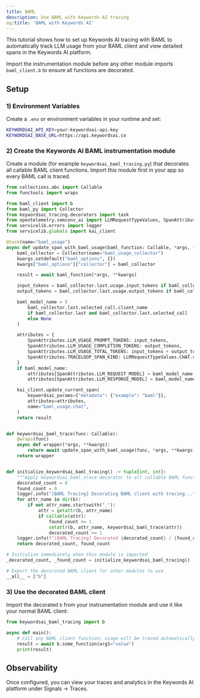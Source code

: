 ```yaml
---
title: BAML
description: Use BAML with Keywords AI tracing
og:title: 'BAML with Keywords AI'
---
```


This tutorial shows how to set up Keywords AI tracing with BAML to automatically track LLM usage from your BAML client and view detailed spans in the Keywords AI platform.

<Note>Import the instrumentation module before any other module imports <code>baml_client.b</code> to ensure all functions are decorated.</Note>

## Setup

### 1) Environment Variables
Create a `.env` or environment variables in your runtime and set:

```bash .env
KEYWORDSAI_API_KEY=your-keywordsai-api-key
KEYWORDSAI_BASE_URL=https://api.keywordsai.co
```

### 2) Create the Keywords AI BAML instrumentation module
Create a module (for example `keywordsai_baml_tracing.py`) that decorates all callable BAML client functions. Import this module first in your app so every BAML call is traced.

```python keywordsai_baml_tracing.py
from collections.abc import Callable
from functools import wraps

from baml_client import b
from baml_py import Collector
from keywordsai_tracing.decorators import task
from opentelemetry.semconv_ai import LLMRequestTypeValues, SpanAttributes
from servicelib.errors import logger
from servicelib.globals import kai_client

@task(name="baml_usage")
async def update_span_with_baml_usage(baml_function: Callable, *args, **kwargs):
    baml_collector = Collector(name="baml_usage_collector")
    kwargs.setdefault("baml_options", {})
    kwargs["baml_options"]["collector"] = baml_collector

    result = await baml_function(*args, **kwargs)

    input_tokens = baml_collector.last.usage.input_tokens if baml_collector.last and baml_collector.last.usage.input_tokens else 0
    output_tokens = baml_collector.last.usage.output_tokens if baml_collector.last and baml_collector.last.usage.output_tokens else 0

    baml_model_name = (
        baml_collector.last.selected_call.client_name
        if baml_collector.last and baml_collector.last.selected_call
        else None
    )

    attributes = {
        SpanAttributes.LLM_USAGE_PROMPT_TOKENS: input_tokens,
        SpanAttributes.LLM_USAGE_COMPLETION_TOKENS: output_tokens,
        SpanAttributes.LLM_USAGE_TOTAL_TOKENS: input_tokens + output_tokens,
        SpanAttributes.TRACELOOP_SPAN_KIND: LLMRequestTypeValues.CHAT.value,
    }
    if baml_model_name:
        attributes[SpanAttributes.LLM_REQUEST_MODEL] = baml_model_name
        attributes[SpanAttributes.LLM_RESPONSE_MODEL] = baml_model_name

    kai_client.update_current_span(
        keywordsai_params={"metadata": {"example": "baml"}},
        attributes=attributes,
        name="baml_usage.chat",
    )
    return result


def keywordsai_baml_trace(func: Callable):
    @wraps(func)
    async def wrapper(*args, **kwargs):
        return await update_span_with_baml_usage(func, *args, **kwargs)
    return wrapper


def initialize_keywordsai_baml_tracing() -> tuple[int, int]:
    """Apply keywordsai_baml_trace decorator to all callable BAML functions."""
    decorated_count = 0
    found_count = 0
    logger.info("[BAML Tracing] Decorating BAML client with tracing...")
    for attr_name in dir(b):
        if not attr_name.startswith("_"):
            attr = getattr(b, attr_name)
            if callable(attr):
                found_count += 1
                setattr(b, attr_name, keywordsai_baml_trace(attr))
                decorated_count += 1
    logger.info(f"[BAML Tracing] Decorated {decorated_count} / {found_count} BAML functions")
    return decorated_count, found_count

# Initialize immediately when this module is imported
_decorated_count, _found_count = initialize_keywordsai_baml_tracing()

# Export the decorated BAML client for other modules to use
__all__ = ["b"]
```

### 3) Use the decorated BAML client
Import the decorated `b` from your instrumentation module and use it like your normal BAML client:

```python app.py
from keywordsai_baml_tracing import b

async def main():
    # Call any BAML client function; usage will be traced automatically
    result = await b.some_function(arg1="value")
    print(result)
```

## Observability
Once configured, you can view your traces and analytics in the Keywords AI platform under Signals → Traces.